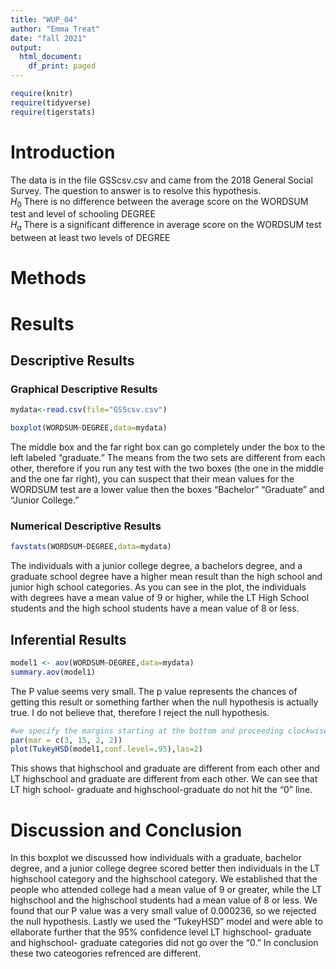 ```yaml
---
title: "WUP_04"
author: "Emma Treat"
date: "fall 2021"
output:
  html_document:
    df_print: paged
---
```


```r
require(knitr)
require(tidyverse)
require(tigerstats)

```

# Introduction

<!--In this section you explain what you are trying to show.  Where did the data come from?  What is the research or other question you are trying to answer?!-->

The data is in the file GSScsv.csv and came from the 2018 General Social Survey.  The question to answer is to resolve this hypothesis.  
$H_0$ There is no difference between the average score on the WORDSUM test and level of schooling DEGREE  
$H_a$ There is a significant difference in average score on the WORDSUM test between at least two levels of DEGREE  

# Methods

<!--Decide on your methods:  use "variable analysis" or other appropriate descriptors.  Make sure to choose at least one graphical method and at least one numerical method.!-->

# Results

<!--Divide this section into two sub-sections:  One for your descriptive  results and one for your inferential results.!-->

## Descriptive Results

### Graphical Descriptive Results

<!--Graphical results here.  Make sure to show your code.  Provide appropriate labels for axes, giving units if possible, and provide a good title for the graph, too.  Use the graphical results to describe the patterns if any that exist in the data as focused toward the research question!-->
```r
mydata<-read.csv(file="GSScsv.csv")
```
```r
boxplot(WORDSUM~DEGREE,data=mydata)
```

  
The middle box and the far right box can go completely under the box to the left labeled "graduate." The means from the two sets are different from each other, therefore if you run any test with the two boxes (the one in the middle and the one far right), you can suspect that their mean values for the WORDSUM test are a lower value then the boxes "Bachelor" "Graduate" and "Junior College."  

### Numerical Descriptive Results

<!--Numerical results go here. Use the numerical results to describe the patterns if any that exist in the data as focused toward the research question!-->
```r
favstats(WORDSUM~DEGREE,data=mydata)
```
  
The individuals with a junior college degree, a bachelors degree, and a graduate school degree have a higher mean result than the high school and junior high school categories. As you can see in the plot, the individuals with degrees have a mean value of 9 or higher, while the LT High School students and the high school students have a mean value of 8 or less. 
  

## Inferential Results

<!--State hypothesis clearly.  Make sure your discussion of the inferential test covers all the aspects that the test output produces, such as test statistic, p-value etc.  Make a decision about the null hypothesis, explain the assumptions on which the selected test/procedure was based, and why the chosen procedure satisfys the assumptions and is appropriate to answer the research question!-->
```r
model1 <- aov(WORDSUM~DEGREE,data=mydata)
summary.aov(model1)
```
The P value seems very small. The p value represents the chances of getting this result or something farther when the null hypothesis is actually true. I do not believe that, therefore I reject the null hypothesis. 

```r
#we specify the margins starting at the bottom and proceeding clockwise - thus 8.7 is the left side margin to hold the names of the factors
par(mar = c(3, 15, 2, 2))
plot(TukeyHSD(model1,conf.level=.95),las=2)
```

  
This shows that highschool and graduate are different from each other and LT highschool and graduate are different from each other. We can see that LT high school- graduate and highschool-graduate do not hit the "0" line. 

# Discussion and Conclusion

<!--Discussion and conclusion here.  If you found a relationship be sure to consider whether the relationship occurs because one of the variavbles causes the other, or whether they perhasps are related for some other reason.  Watch the chapter 6 videos from the GeorgeTown videos collection.!-->
  
 In this boxplot we discussed how individuals with a graduate, bachelor degree, and a junior college degree scored better then individuals in the LT highschool category and the highschool category. We established that the people who attended college had a mean value of 9 or greater, while the LT highschool and the highschool students had a mean value of 8 or less. We found that our P value was a very small value of 0.000236, so we rejected the null hypothesis. Lastly we used the "TukeyHSD" model and were able to ellaborate further that the 95% confidence level LT highschool- graduate and highschool- graduate categories did not go over the "0." In conclusion these two cateogories refrenced are different.   